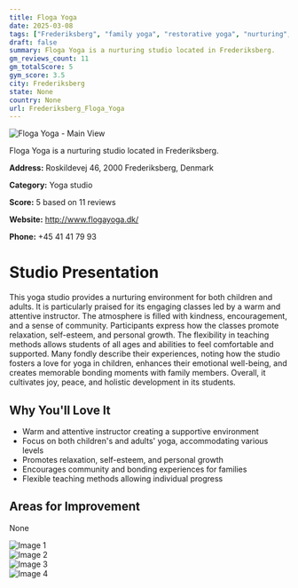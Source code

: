 ```yaml
---
title: Floga Yoga
date: 2025-03-08
tags: ["Frederiksberg", "family yoga", "restorative yoga", "nurturing", "community", "Frederiksberg"]  
draft: false
summary: Floga Yoga is a nurturing studio located in Frederiksberg.
gm_reviews_count: 11
gm_totalScore: 5
gym_score: 3.5
city: Frederiksberg
state: None
country: None
url: Frederiksberg_Floga_Yoga
---
```


<div className="aspect-[16/9] relative my-8">
  <img 
    src="https://lh5.googleusercontent.com/p/AF1QipNBX257IRmiNqQLgKyKHhD5ouSlxE4Isxw8z6dk=w1920-h1080-k-no"
    alt="Floga Yoga - Main View"
    className="object-cover absolute inset-0 w-full h-full rounded-lg"
  />
</div>

Floga Yoga is a nurturing studio located in Frederiksberg.

**Address:** Roskildevej 46, 2000 Frederiksberg, Denmark

**Category:** Yoga studio

**Score:** 5 based on 11 reviews

**Website:** http://www.flogayoga.dk/

**Phone:** +45 41 41 79 93

# Studio Presentation

This yoga studio provides a nurturing environment for both children and adults. It is particularly praised for its engaging classes led by a warm and attentive instructor. The atmosphere is filled with kindness, encouragement, and a sense of community. Participants express how the classes promote relaxation, self-esteem, and personal growth. The flexibility in teaching methods allows students of all ages and abilities to feel comfortable and supported. Many fondly describe their experiences, noting how the studio fosters a love for yoga in children, enhances their emotional well-being, and creates memorable bonding moments with family members. Overall, it cultivates joy, peace, and holistic development in its students.



## Why You'll Love It

- Warm and attentive instructor creating a supportive environment
- Focus on both children's and adults' yoga, accommodating various levels
- Promotes relaxation, self-esteem, and personal growth
- Encourages community and bonding experiences for families
- Flexible teaching methods allowing individual progress

## Areas for Improvement

None

<div className="grid grid-cols-1 xl:grid-cols-2 gap-4 my-8">
<div className="aspect-[4/3] relative"><img src="https://lh5.googleusercontent.com/p/AF1QipMY_-XS2adiV4gTTJqkWi3nlnWztN3yXzhoP04I=w1920-h1080-k-no" alt="Image 1" className="object-cover absolute inset-0 w-full h-full rounded-lg" /></div>
<div className="aspect-[4/3] relative"><img src="https://lh5.googleusercontent.com/p/AF1QipOW1tKFXPT5xwXPvyi5ma3eG4M1LeewQQtT5RNV=w1920-h1080-k-no" alt="Image 2" className="object-cover absolute inset-0 w-full h-full rounded-lg" /></div>
<div className="aspect-[4/3] relative"><img src="https://lh5.googleusercontent.com/p/AF1QipPpyVVHYpIZ-QoQ5d-HOCyKZ6dR_As5sdiM0iy2=w1920-h1080-k-no" alt="Image 3" className="object-cover absolute inset-0 w-full h-full rounded-lg" /></div>
<div className="aspect-[4/3] relative"><img src="https://lh5.googleusercontent.com/p/AF1QipP2amp7GpFMJMS-eAH0eI3aiBt-s_DsxULT6aWi=w1920-h1080-k-no" alt="Image 4" className="object-cover absolute inset-0 w-full h-full rounded-lg" /></div>
</div>